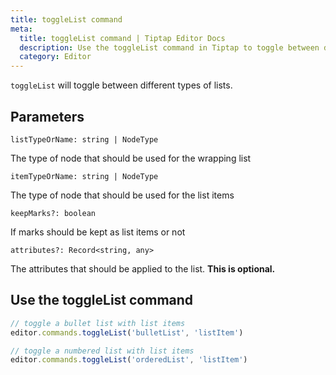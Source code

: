 ```yaml
---
title: toggleList command
meta:
  title: toggleList command | Tiptap Editor Docs
  description: Use the toggleList command in Tiptap to toggle between different types of lists. Learn more in our docs!
  category: Editor
---
```


`toggleList` will toggle between different types of lists.

## Parameters

`listTypeOrName: string | NodeType`

The type of node that should be used for the wrapping list

`itemTypeOrName: string | NodeType`

The type of node that should be used for the list items

`keepMarks?: boolean`

If marks should be kept as list items or not

`attributes?: Record<string, any>`

The attributes that should be applied to the list. **This is optional.**

## Use the toggleList command

```js
// toggle a bullet list with list items
editor.commands.toggleList('bulletList', 'listItem')

// toggle a numbered list with list items
editor.commands.toggleList('orderedList', 'listItem')
```
